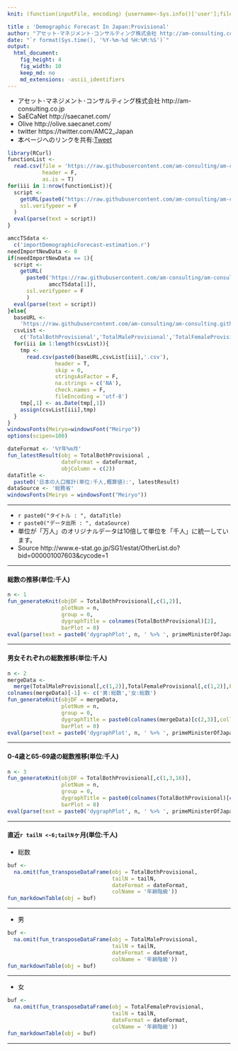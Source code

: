 ```yaml
---
knit: (function(inputFile, encoding) {username<-Sys.info()['user'];fileName<-'defaultPath.csv';pathToFile <-paste0('C:/Users/', username,'/Desktop/pathToCSV/');setwd(pathToFile);buf0<-read.csv(fileName,header = F,skip = 0,stringsAsFactor = F,check.names = F,fileEncoding = 'utf-8');timeStamp<-format(Sys.time(),'%Y%m%d%H%M%S');rmarkdown::render(inputFile, encoding = encoding, output_file = paste0('C:/Users/',username,buf0[2,1],'charts/','am-consulting.co.jp-DemographicForecastProvisional.html')) })

title : 'Demographic Forecast In Japan:Provisional'
author: "アセット･マネジメント･コンサルティング株式会社 http://am-consulting.co.jp"
date: "`r format(Sys.time(), '%Y-%m-%d %H:%M:%S')`"
output: 
  html_document:
    fig_height: 4
    fig_width: 10
    keep_md: no
    md_extensions: -ascii_identifiers
---
```

<link href="http://knowledgevault.saecanet.com/components/rmarkdown-html.css" rel="stylesheet">
<style>.main-container {max-width : 1000px;}</style>
<script src="http://knowledgevault.saecanet.com/components/JavascriptCode.js"></script>

- アセット･マネジメント･コンサルティング株式会社 http://am-consulting.co.jp
- SaECaNet http://saecanet.com/
- Olive http://olive.saecanet.com/
- twitter https://twitter.com/AMC2_Japan
- 本ページへのリンクを共有:<a href="https://twitter.com/share" class="twitter-share-button" data-via="AMC2_Japan" data-size="large">Tweet</a> <script>!function(d,s,id){var js,fjs=d.getElementsByTagName(s)[0],p=/^http:/.test(d.location)?'http':'https';if(!d.getElementById(id)){js=d.createElement(s);js.id=id;js.src=p+'://platform.twitter.com/widgets.js';fjs.parentNode.insertBefore(js,fjs);}}(document, 'script', 'twitter-wjs');</script>

```r
library(RCurl)
functionList <-
  read.csv(file = 'https://raw.githubusercontent.com/am-consulting/am-consulting.github.io/master/csv/functionList.csv',
           header = F,
           as.is = T)
for(iii in 1:nrow(functionList)){
  script <- 
    getURL(paste0("https://raw.githubusercontent.com/am-consulting/am-consulting.github.io/master/", functionList[iii,1]),
    ssl.verifypeer = F
  )
  eval(parse(text = script))
}
```

```r
amccTSdata <- 
  c('importDemographicForecast-estimation.r')
needImportNewData <- 0
if(needImportNewData == 1){  
  script <-
    getURL(
      paste0('https://raw.githubusercontent.com/am-consulting/am-consulting.github.io/master/',
             amccTSdata[1]),
      ssl.verifypeer = F
      )
  eval(parse(text = script))
}else{
  baseURL <- 
    'https://raw.githubusercontent.com/am-consulting/am-consulting.github.io/master/csv/'
  csvList <- 
    c('TotalBothProvisional','TotalMaleProvisional','TotalFemaleProvisional')
  for(iii in 1:length(csvList)){
    tmp <-
      read.csv(paste0(baseURL,csvList[iii],'.csv'), 
               header = T,
               skip = 0, 
               stringsAsFactor = F, 
               na.strings = c('NA'), 
               check.names = F, 
               fileEncoding = 'utf-8')
    tmp[,1] <- as.Date(tmp[,1])
    assign(csvList[iii],tmp)
  }
}
windowsFonts(Meiryo=windowsFont("Meiryo"))
options(scipen=100)
```

```r
dateFormat <- '%Y年%m月'
fun_latestResult(obj = TotalBothProvisional ,
                 dateFormat = dateFormat,
                 objColumn = c(2))
dataTitle <- 
  paste0('日本の人口推計(単位:千人,概算値):', latestResult)
dataSource <- '総務省'
windowsFonts(Meiryo = windowsFont("Meiryo"))
```

***

- `r paste0("タイトル : ", dataTitle)`
- `r paste0("データ出所 : ", dataSource)`
- 単位が「万人」のオリジナルデータは10倍して単位を「千人」に統一しています。
- Source http://www.e-stat.go.jp/SG1/estat/OtherList.do?bid=000001007603&cycode=1

***

#### 総数の推移(単位:千人)

```r
n <- 1
fun_generateKnit(objDF = TotalBothProvisional[,c(1,2)],
                 plotNum = n,
                 group = 0,
                 dygraphTitle = colnames(TotalBothProvisional)[2],
                 barPlot = 0)
eval(parse(text = paste0('dygraphPlot', n, ' %>% ', primeMinisterOfJapan_dygraph)))
```

***

#### 男女それぞれの総数推移(単位:千人)

```r
n <- 2
mergeData <-
  merge(TotalMaleProvisional[,c(1,2)],TotalFemaleProvisional[,c(1,2)],by = 'Date')
colnames(mergeData)[-1] <- c('男:総数','女:総数')
fun_generateKnit(objDF = mergeData,
                 plotNum = n,
                 group = 0,
                 dygraphTitle = paste0(colnames(mergeData)[c(2,3)],collapse = ' × '),
                 barPlot = 0)
eval(parse(text = paste0('dygraphPlot', n, ' %>% ', primeMinisterOfJapan_dygraph)))
```

***

#### 0-4歳と65-69歳の総数推移(単位:千人)

```r
n <- 3
fun_generateKnit(objDF = TotalBothProvisional[,c(1,3,16)],
                 plotNum = n,
                 group = 0,
                 dygraphTitle = paste0(colnames(TotalBothProvisional)[c(3,16)],collapse = ' × '),
                 barPlot = 0)
eval(parse(text = paste0('dygraphPlot', n, ' %>% ', primeMinisterOfJapan_dygraph)))
```

***

#### 直近`r tailN <-6;tailN`ヶ月(単位:千人)
- 総数

```r
buf <-
  na.omit(fun_transposeDataFrame(obj = TotalBothProvisional,
                                 tailN = tailN,
                                 dateFormat = dateFormat,
                                 colName = '年齢階級'))
fun_markdownTable(obj = buf)
```

***
- 男

```r
buf <-
  na.omit(fun_transposeDataFrame(obj = TotalMaleProvisional,
                                 tailN = tailN,
                                 dateFormat = dateFormat,
                                 colName = '年齢階級'))
fun_markdownTable(obj = buf)
```

***
- 女

```r
buf <-
  na.omit(fun_transposeDataFrame(obj = TotalFemaleProvisional,
                                 tailN = tailN,
                                 dateFormat = dateFormat,
                                 colName = '年齢階級'))
fun_markdownTable(obj = buf)
```

***
<script>MakeNegative();</script>
<script>
  (function(i,s,o,g,r,a,m){i['GoogleAnalyticsObject']=r;i[r]=i[r]||function(){
  (i[r].q=i[r].q||[]).push(arguments)},i[r].l=1*new Date();a=s.createElement(o),
  m=s.getElementsByTagName(o)[0];a.async=1;a.src=g;m.parentNode.insertBefore(a,m)
  })(window,document,'script','https://www.google-analytics.com/analytics.js','ga');

  ga('create', 'UA-3077339-5', 'auto');
  ga('send', 'pageview');

</script>

